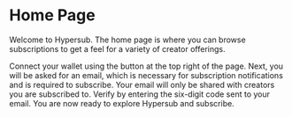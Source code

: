 # Home Page

Welcome to Hypersub. The home page is where you can browse subscriptions to get a feel for a variety of creator offerings.

Connect your wallet using the button at the top right of the page. Next, you will be asked for an email, which is necessary for subscription notifications and is required to subscribe. Your email will only be shared with creators you are subscribed to. Verify by entering the six-digit code sent to your email. You are now ready to explore Hypersub and subscribe.
